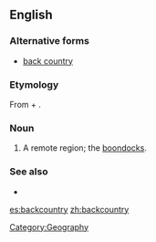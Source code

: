 ==English==

===Alternative forms===
*[[back country]]

===Etymology===
From {{en-term|back}} + {{en-term|country}}.

===Noun===
{{en-noun|-}}

# A remote region; the [[boondocks]].

===See also===
*{{pedialite}}

[[Category:Geography]]

[[es:backcountry]]
[[zh:backcountry]]